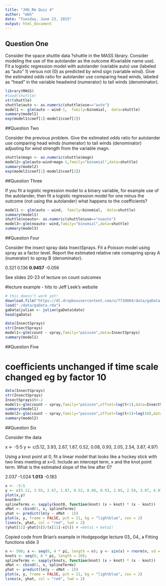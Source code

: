 ```yaml
---
title: "JHU_Rm Quiz 4"
author: "mbh"
date: "Tuesday, June 23, 2015"
output: html_document
---
```


## Question One
Consider the space shuttle data ?shuttle in the MASS library. Consider modeling the use of the autolander as the outcome #(variable name use). Fit a logistic regression model with autolander (variable auto) use (labeled as "auto" 1) versus not (0) as predicted by wind sign (variable wind). Give the estimated odds ratio for autolander use comparing head winds, labeled as "head" in the variable headwind (numerator) to tail winds (denominator).

```r
library(MASS)
#load(shuttle)
str(shuttle)
shuttle$auto <- as.numeric(shuttle$use=="auto")
model1 <- glm(auto ~ wind-1,  family=binomial,  data=shuttle)
summary(model1)
exp(model1$coef[1]-model1$coef[2])
```



##Question Two

Consider the previous problem. Give the estimated odds ratio for autolander use comparing head winds (numerator) to tail winds (denominator) adjusting for wind strength from the variable magn.

```r
shuttle$magn <- as.numeric(shuttle$magn)
model2<-glm(auto~wind+magn-1,family="binomial",data=shuttle)
summary(model2)
exp(model2$coef[1]-model2$coef[2])
```

##Question Three

If you fit a logistic regression model to a binary variable, for example use of the autolander,
then fit a logistic regression model for one minus the outcome (not using the autolander) 
what happens to the coefficients?

```r
model1 <- glm(auto ~ wind,  family=binomial,  data=shuttle)
summary(model1)
shuttle$noauto<- as.numeric(shuttle$use=="noauto")
model3<-glm(noauto~ wind,family="binomial",data=shuttle)
summary(model3)
```

##Question Four

Consider the insect spray data InsectSprays. Fit a Poisson model using spray as a factor level. Report the estimated relative rate comapring spray A (numerator) to spray B (denominator).

0.321
0.136
__0.9457__
-0.056

See slides 20-23 of lecture on count outcomes

#lecture example - hits to Jeff Leek's website
```r
# this doesn't work yet!
download.file("https://dl.dropboxusercontent.com/u/7710864/data/gaData.rda",destfile="./data/gaData.rda")
load("./data/gaData.rda")
gaData$julian <- julian(gaData$date)
head(gaData)
```

```r
data(InsectSprays)
str(InsectSprays)
model1<-glm(count ~ spray,family="poisson",data=InsectSprays)
summary(model1)
```
##Question Five

# coefficients unchanged if time scale changed eg by factor 10

```r
data(InsectSprays)
str(InsectSprays)
InsectSprays$t<-2
model1<-glm(count ~ spray,family="poisson",offset=log(t+1),data=InsectSprays)
summary(model1)
model2<-glm(count ~ spray,family="poisson",offset=log(t+1)+log(10),data=InsectSprays)
summary(model2)
```

##Question Six

Consider the data

x <- -5:5
y <- c(5.12, 3.93, 2.67, 1.87, 0.52, 0.08, 0.93, 2.05, 2.54, 3.87, 4.97)

Using a knot point at 0, fit a linear model that looks like a hockey stick with two lines meeting at x=0. Include an intercept term, x and the knot point term. What is the estimated slope of the line after 0?

2.037
-1.024
__1.013__
-0.183

```r
x <- -5:5
y <- c(5.12, 3.93, 2.67, 1.87, 0.52, 0.08, 0.93, 2.05, 2.54, 3.87, 4.97)
plot(x,y)
knot0=0
splineTerms <- sapply(knot0, function(knot) (x > knot) * (x - knot))
xMat <- cbind(1, x, splineTerms)
yhat <- predict(lm(y ~ xMat - 1))
plot(x, y, frame = FALSE, pch = 21, bg = "lightblue", cex = 2)
lines(x, yhat, col = "red", lwd = 2)
(yhat[11]-yhat[6])/(x[11]-x[6]) # =beta1 + beta2!
```

Copied code from Brian's example in Hodgepodge lecture 03_ 04_ a Fitting functions
slide 3
```r
n <- 500; x <- seq(0, 4 * pi, length = n); y <- sin(x) + rnorm(n, sd = .3)
knots <- seq(0, 8 * pi, length = 20); 
splineTerms <- sapply(knots, function(knot) (x > knot) * (x - knot))
xMat <- cbind(1, x, splineTerms)
yhat <- predict(lm(y ~ xMat - 1))
plot(x, y, frame = FALSE, pch = 21, bg = "lightblue", cex = 2)
lines(x, yhat, col = "red", lwd = 2)
```